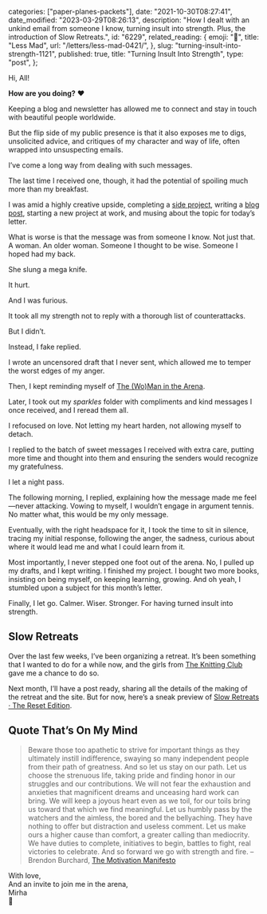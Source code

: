 
  categories: ["paper-planes-packets"],
  date: "2021-10-30T08:27:41",
  date_modified: "2023-03-29T08:26:13",
  description:
    "How I dealt with an unkind email from someone I know, turning insult into strength. Plus, the introduction of Slow Retreats.",
  id: "6229",
  related_reading: {
    emoji: "🤯",
    title: "Less Mad",
    url: "/letters/less-mad-0421/",
  },
  slug: "turning-insult-into-strength-1121",
  published: true,
  title: "Turning Insult Into Strength",
  type: "post",
};


Hi, All!

**How are you doing?** ❤️

Keeping a blog and newsletter has allowed me to connect and stay in touch with beautiful people worldwide.

But the flip side of my public presence is that it also exposes me to digs, unsolicited advice, and critiques of my character and way of life, often wrapped into unsuspecting emails.

I’ve come a long way from dealing with such messages.

The last time I received one, though, it had the potential of spoiling much more than my breakfast.

I was amid a highly creative upside, completing a [side project](https://slow-retreats.vercel.app/), writing a [blog post](/posts/the-making-of-slow-retreats/), starting a new project at work, and musing about the topic for today’s letter.

What is worse is that the message was from someone I know. Not just that. A woman. An older woman. Someone I thought to be wise. Someone I hoped had my back.

She slung a mega knife.

It hurt.

And I was furious.

It took all my strength not to reply with a thorough list of counterattacks.

But I didn’t.

Instead, I fake replied.

I wrote an uncensored draft that I never sent, which allowed me to temper the worst edges of my anger.

Then, I kept reminding myself of [The (Wo)Man in the Arena](/letters/paper-planes-packets-0120#quote-thats-been-on-my-mind).

Later, I took out my *sparkles* folder with compliments and kind messages I once received, and I reread them all.

I refocused on love. Not letting my heart harden, not allowing myself to detach.

I replied to the batch of sweet messages I received with extra care, putting more time and thought into them and ensuring the senders would recognize my gratefulness.

I let a night pass.

The following morning, I replied, explaining how the message made me feel—never attacking. Vowing to myself, I wouldn’t engage in argument tennis. No matter what, this would be my only message.

Eventually, with the right headspace for it, I took the time to sit in silence, tracing my initial response, following the anger, the sadness, curious about where it would lead me and what I could learn from it.

Most importantly, I never stepped one foot out of the arena. No, I pulled up my drafts, and I kept writing. I finished my project. I bought two more books, insisting on being myself, on keeping learning, growing. And oh yeah, I stumbled upon a subject for this month’s letter.

Finally, I let go. Calmer. Wiser. Stronger. For having turned insult into strength.

## Slow Retreats

Over the last few weeks, I’ve been organizing a retreat. It’s been something that I wanted to do for a while now, and the girls from [The Knitting Club](/posts/the-knitting-club/) gave me a chance to do so.

Next month, I’ll have a post ready, sharing all the details of the making of the retreat and the site. But for now, here’s a sneak preview of [Slow Retreats · The Reset Edition](https://slow-retreats.vercel.app/).

## Quote That’s On My Mind

> Beware those too apathetic to strive for important things as they ultimately instill indifference, swaying so many independent people from their path of greatness. And so let us stay on our path. Let us choose the strenuous life, taking pride and finding honor in our struggles and our contributions. We will not fear the exhaustion and anxieties that magnificent dreams and unceasing hard work can bring. We will keep a joyous heart even as we toil, for our toils bring us toward that which we find meaningful. Let us humbly pass by the watchers and the aimless, the bored and the bellyaching. They have nothing to offer but distraction and useless comment. Let us make ours a higher cause than comfort, a greater calling than mediocrity. We have duties to complete, initiatives to begin, battles to fight, real victories to celebrate. And so forward we go with strength and fire. –Brendon Burchard, [The Motivation Manifesto](https://www.amazon.com/Motivation-Manifesto-Brendon-Burchard-ebook/dp/B00MVBIY22/)

With love,\
And an invite to join me in the arena,\
Mirha\
🤺
